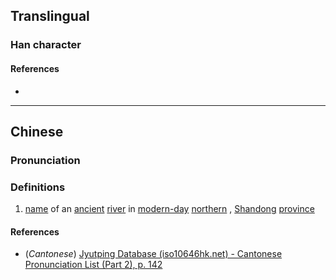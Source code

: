 {{character info/new}}
==Translingual==

===Han character===
{{Han char|rn=85|rad=水|as=10|sn=13|four=34141|canj=EAGI|ids=⿰氵時}}

====References====
* {{Han ref|kx=0640.040|dkj=17949|dj=1047.020|hdz=31698.050|uh=6EA1|ud=28321|bh=DE63|bd=56931}}

----

==Chinese==
{{zh-forms}}

===Pronunciation===
{{zh-pron
|m=shí
|c=si4
|mc=
|oc=
|ma=
|cat=pn
}}

===Definitions===
{{zh-hanzi}}

# [[name]] of an [[ancient]] [[river]] in [[modern-day]] [[northern]] {{w|Zibo}}, [[Shandong]] [[province]]

====References====
* (''Cantonese'') [http://www.iso10646hk.net/jp/document/download.jsp Jyutping Database (iso10646hk.net) - Cantonese Pronunciation List (Part 2), p. 142]
